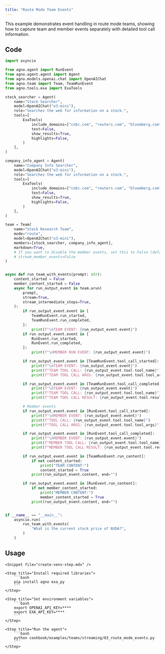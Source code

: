 ```yaml
---
title: "Route Mode Team Events"
---
```


This example demonstrates event handling in route mode teams, showing how to capture team and member events separately with detailed tool call information.

## Code

```python cookbook/examples/teams/streaming/03_route_mode_events.py
import asyncio

from agno.agent import RunEvent
from agno.agent.agent import Agent
from agno.models.openai.chat import OpenAIChat
from agno.team import Team, TeamRunEvent
from agno.tools.exa import ExaTools

stock_searcher = Agent(
    name="Stock Searcher",
    model=OpenAIChat("o3-mini"),
    role="Searches the web for information on a stock.",
    tools=[
        ExaTools(
            include_domains=["cnbc.com", "reuters.com", "bloomberg.com", "wsj.com"],
            text=False,
            show_results=True,
            highlights=False,
        )
    ],
)

company_info_agent = Agent(
    name="Company Info Searcher",
    model=OpenAIChat("o3-mini"),
    role="Searches the web for information on a stock.",
    tools=[
        ExaTools(
            include_domains=["cnbc.com", "reuters.com", "bloomberg.com", "wsj.com"],
            text=False,
            show_results=True,
            highlights=False,
        )
    ],
)

team = Team(
    name="Stock Research Team",
    mode="route",
    model=OpenAIChat("o3-mini"),
    members=[stock_searcher, company_info_agent],
    markdown=True,
    # If you want to disable the member events, set this to False (default is True)
    # stream_member_events=False
)


async def run_team_with_events(prompt: str):
    content_started = False
    member_content_started = False
    async for run_output_event in team.arun(
        prompt,
        stream=True,
        stream_intermediate_steps=True,
    ):
        if run_output_event.event in [
            TeamRunEvent.run_started,
            TeamRunEvent.run_completed,
        ]:
            print(f"\nTEAM EVENT: {run_output_event.event}")
        if run_output_event.event in [
            RunEvent.run_started,
            RunEvent.run_completed,
        ]:
            print(f"\nMEMBER RUN EVENT: {run_output_event.event}")

        if run_output_event.event in [TeamRunEvent.tool_call_started]:
            print(f"\nTEAM EVENT: {run_output_event.event}")
            print(f"TEAM TOOL CALL: {run_output_event.tool.tool_name}")
            print(f"TEAM TOOL CALL ARGS: {run_output_event.tool.tool_args}")

        if run_output_event.event in [TeamRunEvent.tool_call_completed]:
            print(f"\nTEAM EVENT: {run_output_event.event}")
            print(f"TEAM TOOL CALL: {run_output_event.tool.tool_name}")
            print(f"TEAM TOOL CALL RESULT: {run_output_event.tool.result}")

        # Member events
        if run_output_event.event in [RunEvent.tool_call_started]:
            print(f"\nMEMBER EVENT: {run_output_event.event}")
            print(f"TOOL CALL: {run_output_event.tool.tool_name}")
            print(f"TOOL CALL ARGS: {run_output_event.tool.tool_args}")

        if run_output_event.event in [RunEvent.tool_call_completed]:
            print(f"\nMEMBER EVENT: {run_output_event.event}")
            print(f"MEMBER TOOL CALL: {run_output_event.tool.tool_name}")
            print(f"MEMBER TOOL CALL RESULT: {run_output_event.tool.result}")

        if run_output_event.event in [TeamRunEvent.run_content]:
            if not content_started:
                print("TEAM CONTENT:")
                content_started = True
            print(run_output_event.content, end="")

        if run_output_event.event in [RunEvent.run_content]:
            if not member_content_started:
                print("MEMBER CONTENT:")
                member_content_started = True
            print(run_output_event.content, end="")


if __name__ == "__main__":
    asyncio.run(
        run_team_with_events(
            "What is the current stock price of NVDA?",
        )
    )
```

## Usage

<Steps>

    <Snippet file="create-venv-step.mdx" />

    <Step title="Install required libraries">
        ```bash
        pip install agno exa_py
        ```
    </Step>

    <Step title="Set environment variables">
        ```bash
        export OPENAI_API_KEY=****
        export EXA_API_KEY=****
        ```
    </Step>

    <Step title="Run the agent">
        ```bash
        python cookbook/examples/teams/streaming/03_route_mode_events.py
        ```
    </Step>

</Steps>